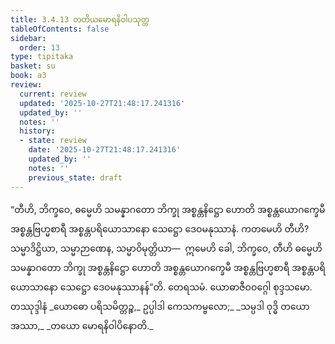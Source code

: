 ```yaml
---
title: 3.4.13 တတိယမောရနိဝါပသုတ္တ
tableOfContents: false
sidebar:
  order: 13
type: tipitaka
basket: su
book: a3
review:
  current: review
  updated: '2025-10-27T21:48:17.241316'
  updated_by: ''
  notes: ''
  history:
  - state: review
    date: '2025-10-27T21:48:17.241316'
    updated_by: ''
    notes: ''
    previous_state: draft
---
```



<ReviewStatus review={frontmatter.review} showDetails={true} />

<HypothesisAnnotation frontmatter={frontmatter} />

<DynamicBreadcrumb />

<Division number="146" book="a3" e="ch" v="15" p="295">

<Paragraph number="1058" book="a3">
“တီဟိ, ဘိက္ခဝေ, ဓမ္မေဟိ သမန္နာဂတော ဘိက္ခု အစ္စန္တနိဋ္ဌော ဟောတိ အစ္စန္တယောဂက္ခေမီ အစ္စန္တဗြဟ္မစာရီ အစ္စန္တပရိယောသာနော သေဋ္ဌော ဒေဝမနုဿာနံ. ကတမေဟိ တီဟိ? သမ္မာဒိဋ္ဌိယာ, သမ္မာဉာဏေန, သမ္မာဝိမုတ္တိယာ—  ဣမေဟိ ခေါ, ဘိက္ခဝေ, တီဟိ ဓမ္မေဟိ သမန္နာဂတော ဘိက္ခု အစ္စန္တနိဋ္ဌော ဟောတိ အစ္စန္တယောဂက္ခေမီ အစ္စန္တဗြဟ္မစာရီ အစ္စန္တပရိယောသာနော သေဋ္ဌော ဒေဝမနုဿာနန်”တိ.

</Paragraph>
</Division>

<Paragraph number="1059" type="center" book="a3">
တေရသမံ.



</Paragraph>

<Paragraph number="1060" type="center" book="a3">
ယောဓာဇီဝဝဂ္ဂေါ စုဒ္ဒသမော.



</Paragraph>

<Paragraph number="1061" type="center" book="a3">
တဿုဒ္ဒါနံ


</Paragraph>

<Paragraph number="1062" type="verses" book="a3">
_ယောဓော ပရိသမိတ္တဉ္စ,_  
ဥပ္ပါဒါ ကေသကမ္ဗလော;_  
_သမ္ပဒါ ဝုဒ္ဓိ တယော အဿာ,_  
_တယော မောရနိဝါပိနောတိ._
</Paragraph>
